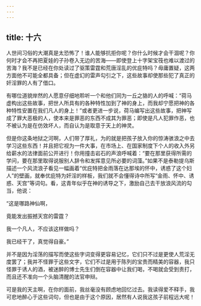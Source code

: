 ```yaml
---
---
---
```

title: 十六
---

人世间习俗的大潮真是太恐怖了！谁人能够抗拒你呢？你什么时候才会干涸呢？你何时才会不再把夏娃的子孙卷入无边的苦海——即使登上十字架宝筏也难以渡过的苦海？我不是已经在你处读过了驱策雷霆和荒唐淫乱的优庇特吗？毋庸置疑，这两方面他不可能全都具备；但在虚幻的雷声勾引之下，这些故事却使那些犯了真正的奸淫罪的人有了借口。

有哪位道貌岸然的人愿意仔细地聆听一个和他们同为一丘之貉的人的呼喊：“荷马虚构出这些故事，把世人所具有的各种特性加到了神的身上，而我却宁愿把神的各种特性安置在我们凡人的身上！”或者更进一步说，荷马编写出这些故事，把神写成了罪大恶极的人，使本来是罪恶的东西不成其为罪恶；即使是凡人犯罪作恶，也不被认为是在仿效坏人，而自认为是取意于天上的神灵。

但是你这条地狱之河啊，人们带了厚礼，为的就是把孩子放入你的惊涛骇浪之中去学习这些东西！并且把它视为一件大事，在市场上、在国家制度下个人的收入外另给薪水的法律面前公开进行！你用撞击岩石的声浪呼喊着：“要在那里获得所需的学问，要在那里取得说服别人辞令和发挥意见所必要的词藻。”如果不是泰勒提乌斯描述一个风流浪子看见一幅画着“优庇特把金雨落在达那埃的怀中，诱惑了这个妇人”的壁画，就奉优庇特为奸淫的样板，我们就不会懂得诗中所写“金雨、怀中、诱惑、天宫”等词句。看，这青年似乎在神的诱导之下，激励自己去干放浪风流的勾当，他说：

“这是哪路神仙啊，

竟能发出振撼天宫的雷霆？

我一个凡人，不应该这样做吗？

我已经干了，真觉得自豪。”

并不是因为淫荡的描写而使这些字词变得更容易记忆，它们只不过是更使人荒淫无度罢了；我并不怪罪于这些文字，它们不过是用于陈列的宝贵而精美的容器，我只怪罪于诱人的酒，被迷醉的博士先生们倒在容器中让我们喝，不喝就会受到责打，而且还不准向一个头脑清醒的法官申辩。

可是我的天主啊，在你的面前，我丝毫没有顾虑地回忆过去。我读得爱不释手，我可悲地醉心于这些词句，但也是由于这个原因，居然有人说我这孩子前程远大呢！